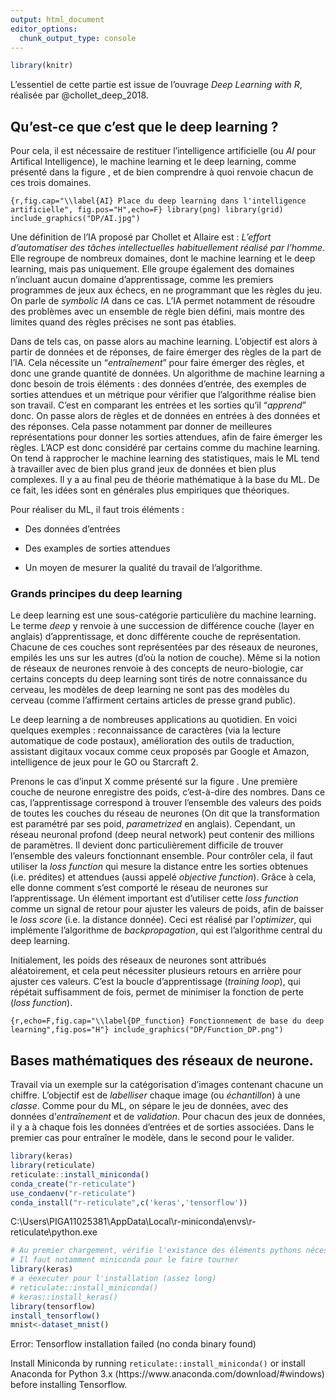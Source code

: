 ```yaml
---
output: html_document
editor_options: 
  chunk_output_type: console
---
```

```r
library(knitr)
```

L'essentiel de cette partie est issue de l'ouvrage *Deep Learning with
R*, réalisée par @chollet_deep_2018.

## Qu'est-ce que c'est que le deep learning ?

Pour cela, il est nécessaire de restituer l'intelligence artificielle (ou *AI* pour Artifical Intelligence), le machine learning et le deep learning, comme présenté dans la figure \ref{AI}, et de bien comprendre à quoi renvoie chacun de ces trois domaines.

```{r,fig.cap="\\label{AI} Place du deep learning dans l'intelligence artificielle", fig.pos="H",echo=F}
library(png)
library(grid)
include_graphics("DP/AI.jpg")
```

Une définition de l'IA proposé par Chollet et Allaire est : *L'effort d'automatiser des tâches intellectuelles habituellement réalisé par l'homme*. Elle regroupe de nombreux domaines, dont le machine learning et le deep learning, mais pas uniquement. Elle groupe également des domaines n'incluant aucun domaine d'apprentissage, comme les premiers programmes de jeux aux échecs, en ne programmant que les règles du jeu.  On parle de *symbolic IA* dans ce cas.  L'IA permet notamment de résoudre des problèmes avec un ensemble de règle bien défini, mais montre des limites quand des règles précises ne sont pas établies.

Dans de tels cas, on passe alors au machine learning. L'objectif est alors à partir de données et de réponses, de faire émerger des règles de la part de l'IA. Cela nécessite un "*entraînement*" pour faire émerger des règles, et donc une grande quantité de données. Un algorithme de machine learning a donc besoin de trois éléments : des données d'entrée, des exemples de sorties attendues et un métrique pour vérifier que l'algorithme réalise bien son travail. C'est en comparant les entrées et les sorties qu'il "*apprend*" donc. On passe alors de règles et de données en entrées à des données et des réponses. Cela passe notamment par donner de meilleures représentations pour donner les sorties attendues, afin de faire émerger les règles. L'ACP est donc considéré par certains comme du machine learning. On tend à rapprocher le machine learning des statistiques, mais le ML tend à travailler avec de bien plus grand jeux de données et bien plus complexes.  Il y a au final peu de théorie mathématique à la base du ML. De ce fait, les idées sont en générales plus empiriques que théoriques. 

Pour réaliser du ML, il faut trois éléments :

- Des données d'entrées

- Des examples de sorties attendues

- Un moyen de mesurer la qualité du travail de l'algorithme. 


### Grands principes du deep learning

Le deep learning est une sous-catégorie particulière du machine learning. Le terme *deep* y renvoie à une succession de différence couche (layer en anglais) d'apprentissage, et donc différente couche de représentation. Chacune de ces couches sont représentées par des réseaux de neurones, empilés les uns sur les autres (d'où la notion de couche). Même si la notion de réseaux de neurones renvoie à des concepts de neuro-biologie, car certains concepts du deep learning sont tirés de notre connaissance du cerveau, les modèles de deep learning ne sont pas des modèles du cerveau (comme l'affirment certains articles de presse grand public).

Le deep learning a de nombreuses applications au quotidien. En voici quelques exemples : reconnaissance de caractères (via la lecture automatique de code postaux), amélioration des outils de traduction, assistant digitaux vocaux comme ceux proposés par Google et Amazon, intelligence de jeux pour le GO ou Starcraft 2.


Prenons le cas d'input X comme présenté sur la figure \ref{DP_function}. Une première couche de neurone enregistre des poids, c'est-à-dire des nombres. Dans ce cas, l'apprentissage correspond à trouver l'ensemble des valeurs des poids de toutes les couches du réseau de neurones (On dit que la transformation est paramétré par ses poid, *parametrized* en anglais). Cependant, un réseau neuronal profond (deep neural network) peut contenir des millions de paramètres. Il devient donc particulièrement difficile de trouver l'ensemble des valeurs fonctionnant ensemble. Pour contrôler cela, il faut utiliser la *loss function* qui mesure la distance entre les sorties obtenues (i.e. prédites) et attendues (aussi appelé *objective function*). Grâce à cela, elle donne comment s'est comporté le réseau de neurones sur l'apprentissage. Un élément important est d'utiliser cette *loss function* comme un signal de retour pour ajuster les valeurs de poids, afin de baisser le *loss score* (i.e. la distance donnée). Ceci est réalisé par l'*optimizer*, qui implémente l'algorithme de *backpropagation*, qui est l'algorithme central du deep learning.

Initialement, les poids des réseaux de neurones sont attribués aléatoirement, et cela peut nécessiter plusieurs retours en arrière
pour ajuster ces valeurs. C'est la boucle d'apprentissage (*training loop*), qui répétait suffisamment de fois, permet de minimiser la fonction de perte (*loss function*).

```{r,echo=F,fig.cap="\\label{DP_function} Fonctionnement de base du deep learning",fig.pos="H"}
include_graphics("DP/Function_DP.png")
```


## Bases mathématiques des réseaux de neurone.

Travail via un exemple sur la catégorisation d'images contenant chacune un chiffre. L'objectif est de *labelliser* chaque image (ou *échantillon*) à une *classe*. Comme pour du ML, on sépare le jeu de données, avec des données d'*entraînement* et de *validation*. Pour chacun des jeux de données, il y a à chaque fois les données d'entrées et de sorties associées. Dans le premier cas pour entraîner le modèle, dans le second pour le valider. 


```r
library(keras)
library(reticulate)
reticulate::install_miniconda()
conda_create("r-reticulate")
use_condaenv("r-reticulate")
conda_install("r-reticulate",c('keras','tensorflow'))
```

C:\\Users\\PIGA11025381\\AppData\\Local\\r-miniconda\\envs\\r-reticulate\\python.exe

```r
# Au premier chargement, vérifie l'existance des éléments pythons nécessaires
# Il faut notamment miniconda pour le faire tourner
library(keras)
# a éexecuter pour l'installation (assez long)
# reticulate::install_miniconda()
# keras::install_keras()
library(tensorflow)
install_tensorflow()
mnist<-dataset_mnist()
```



Error: Tensorflow installation failed (no conda binary found)

Install Miniconda by running `reticulate::install_miniconda()` or install Anaconda for Python 3.x (https://www.anaconda.com/download/#windows) before installing Tensorflow.

